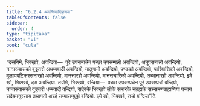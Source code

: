 ```yaml
---
title: "6.2.4 अवन्दियादिपुग्गल"
tableOfContents: false
sidebar:
  order: 4
type: "tipitaka"
basket: "vi"
book: "cula"
---
```



<DynamicBreadcrumb />

<Division number="312" book="cula">

<Paragraph number="1345" book="cula">
“दसयिमे, भिक्खवे, अवन्दिया—  पुरे उपसम्पन्नेन पच्छा उपसम्पन्नो अवन्दियो, अनुपसम्पन्नो अवन्दियो, नानासंवासको वुड्ढतरो अधम्मवादी अवन्दियो, मातुगामो अवन्दियो, पण्डको अवन्दियो, पारिवासिको अवन्दियो, मूलायपटिकस्सनारहो अवन्दियो, मानत्तारहो अवन्दियो, मानत्तचारिको अवन्दियो, अब्भानारहो अवन्दियो. इमे खो, भिक्खवे, दस अवन्दिया.
</Paragraph>

<Paragraph number="1346" book="cula">
तयोमे, भिक्खवे, वन्दिया—  पच्छा उपसम्पन्नेन पुरे उपसम्पन्नो वन्दियो, नानासंवासको वुड्ढतरो धम्मवादी वन्दियो, सदेवके भिक्खवे लोके समारके सब्रह्मके सस्समणब्राह्मणिया पजाय सदेवमनुस्साय तथागतो अरहं सम्मासम्बुद्धो वन्दियो. इमे खो, भिक्खवे, तयो वन्दिया”ति.
</Paragraph>
</Division>